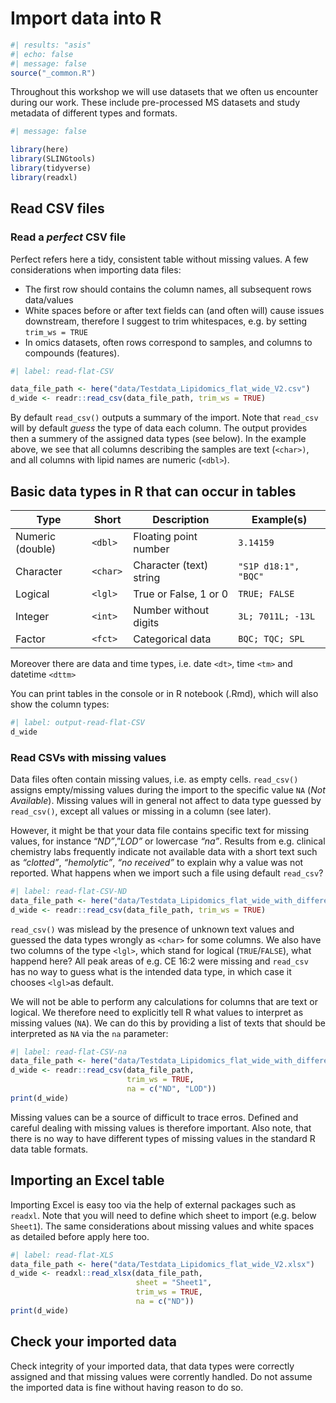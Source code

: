 # Import data into R

```{r}
#| results: "asis"
#| echo: false
#| message: false
source("_common.R")
```

Throughout this workshop we will use datasets that we often us encounter during our work. These include pre-processed MS datasets and study metadata of different types and formats.

```{r setup}
#| message: false

library(here)
library(SLINGtools)
library(tidyverse)
library(readxl)

```

## Read CSV files

### Read a *perfect* CSV file

Perfect refers here a tidy, consistent table without missing values. A few considerations when importing data files:

-   The first row should contains the column names, all subsequent rows data/values
-   White spaces before or after text fields can (and often will) cause issues downstream, therefore I suggest to trim whitespaces, e.g. by setting `trim_ws = TRUE`
-   In omics datasets, often rows correspond to samples, and columns to compounds (features).

```{r}
#| label: read-flat-CSV

data_file_path <- here("data/Testdata_Lipidomics_flat_wide_V2.csv")
d_wide <- readr::read_csv(data_file_path, trim_ws = TRUE)
```

By default `read_csv()` outputs a summary of the import. Note that `read_csv` will by default *guess* the type of data each column. The output provides then a summery of the assigned data types (see below). In the example above, we see that all columns describing the samples are text (`<char>)`, and all columns with lipid names are numeric (`<dbl>`).

::: callout-note
## Basic data types in R that can occur in tables

| Type             | Short    | Description             | Example(s)           |
|------------------|----------|-------------------------|----------------------|
| Numeric (double) | `<dbl>`  | Floating point number   | `3.14159`            |
| Character        | `<char>` | Character (text) string | `"S1P d18:1", "BQC"` |
| Logical          | `<lgl>`  | True or False, 1 or 0   | `TRUE; FALSE`        |
| Integer          | `<int>`  | Number without digits   | `3L; 7011L; -13L`    |
| Factor           | `<fct>`  | Categorical data        | `BQC; TQC; SPL`      |

Moreover there are data and time types, i.e. date `<dt>`, time `<tm>` and datetime `<dttm>`
:::

You can print tables in the console or in R notebook (.Rmd), which will also show the column types:

```{r}
#| label: output-read-flat-CSV
d_wide
```

### Read CSVs with missing values

Data files often contain missing values, i.e. as empty cells. `read_csv()` assigns empty/missing values during the import to the specific value `NA` (*Not Available*). Missing values will in general not affect to data type guessed by `read_csv()`, except all values or missing in a column (see later).

However, it might be that your data file contains specific text for missing values, for instance "*ND"*, "*LOD"* or lowercase *"na"*. Results from e.g. clinical chemistry labs frequently indicate not available data with a short text such as *"clotted"*, *"hemolytic"*, *"no received"* to explain why a value was not reported. What happens when we import such a file using default `read_csv`?

```{r}
#| label: read-flat-CSV-ND
data_file_path <- here("data/Testdata_Lipidomics_flat_wide_with_differentNA_V2.csv")
d_wide <- readr::read_csv(data_file_path, trim_ws = TRUE)

```

`read_csv()` was mislead by the presence of unknown text values and guessed the data types wrongly as `<char>` for some columns. We also have two columns of the type `<lgl>`, which stand for logical (`TRUE`/`FALSE`), what happend here? All peak areas of e.g. CE 16:2 were missing and `read_csv` has no way to guess what is the intended data type, in which case it chooses `<lgl>`as default.

We will not be able to perform any calculations for columns that are text or logical. We therefore need to explicitly tell R what values to interpret as missing values (`NA`). We can do this by providing a list of texts that should be interpreted as `NA` via the `na` parameter:

```{r}
#| label: read-flat-CSV-na
data_file_path <- here("data/Testdata_Lipidomics_flat_wide_with_differentNA_V2.csv")
d_wide <- readr::read_csv(data_file_path, 
                          trim_ws = TRUE, 
                          na = c("ND", "LOD"))
print(d_wide)

```

::: {.callout-note appearance="minimal"}
Missing values can be a source of difficult to trace erros. Defined and careful dealing with missing values is therefore important. Also note, that there is no way to have different types of missing values in the standard R data table formats.
:::

## Importing an Excel table

Importing Excel is easy too via the help of external packages such as `readxl`. Note that you will need to define which sheet to import (e.g. below `Sheet1`). The same considerations about missing values and white spaces as detailed before apply here too.

```{r}
#| label: read-flat-XLS
data_file_path <- here("data/Testdata_Lipidomics_flat_wide_V2.xlsx")
d_wide <- readxl::read_xlsx(data_file_path,
                            sheet = "Sheet1",
                            trim_ws = TRUE, 
                            na = c("ND"))
print(d_wide)

```

::: {.callout-important appearance="default"}
## Check your imported data

Check integrity of your imported data, that data types were correctly assigned and that missing values were corrently handled. Do not assume the imported data is fine without having reason to do so.
:::
